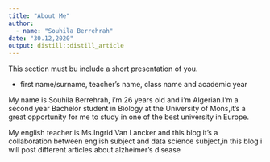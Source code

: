 ```yaml
---
title: "About Me"
author: 
  - name: "Souhila Berrehrah" 
date: "30.12,2020"
output: distill::distill_article
---
```


This section must bu include a short presentation of you.

- first name/surname, teacher’s name, class name and academic year

My name is Souhila Berrehrah, i'm 26 years old and i'm Algerian.I'm a second year Bachelor student in Biology at the University of Mons,it's a great opportunity for me to study in one of the best university in Europe.

My english teacher is Ms.Ingrid Van Lancker and this blog it's a collaboration between english subject and data science subject,in this blog i will post different articles about alzheimer's disease
